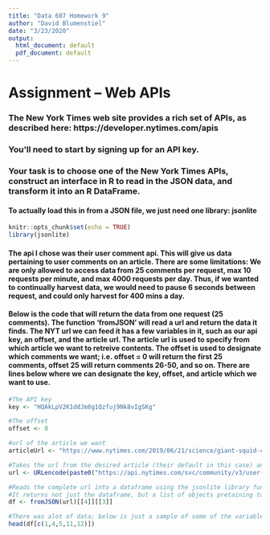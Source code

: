 ---
title: "Data 607 Homework 9"
author: "David Blumenstiel"
date: "3/23/2020"
output:
  html_document: default
  pdf_document: default
---

# Assignment – Web APIs

### The New York Times web site provides a rich set of APIs, as described here: https://developer.nytimes.com/apis

### You’ll need to start by signing up for an API key.

### Your task is to choose one of the New York Times APIs, construct an interface in R to read in the JSON data, and transform it into an R DataFrame.





#### To actually load this in from a JSON file, we just need one library: jsonlite

```{r setup}
knitr::opts_chunk$set(echo = TRUE)
library(jsonlite)
```



#### The api I chose was their user comment api.  This will give us data pertaining to user comments on an article.  There are some limitations: We are only allowed to access data from 25 comments per request, max 10 requests per minute, and max 4000 requests per day.  Thus, if we wanted to continually harvest data, we would need to pause 6 seconds between request, and could only harvest for 400 mins a day.  

#### Below is the code that will return the data from one request (25 comments).  The function 'fromJSON' will read a url and return the data it finds.  The NYT url we can feed it has a few variables in it, such as our api key, an offset, and the article url.  The article url is used to specify from which article we want to retreive contents.  The offset is used to designate which comments we want; i.e. offset = 0 will return the first 25 comments, offset 25 will return comments 26-50, and so on.  There are lines below where we can designate the key, offset, and article which we want to use.  

```{r Load_API}
#The API key
key <- "HQAkLpV2K1ddJm8g1Qzfuj9Nk8vIgSKg"

#The offset
offset <- 0

#url of the article we want
articleUrl <- "https://www.nytimes.com/2019/06/21/science/giant-squid-cephalopod-video.html"

#Takes the url from the desired article (their default in this case) and adds in the API key
url <- URLencode(paste0("https://api.nytimes.com/svc/community/v3/user-content/url.json?api-key=",key,"&offset=",offset,"&url=",articleUrl))

#Reads the complete url into a dataframe using the jsonlite library function below
#It returns not just the dataframe, but a list of objects pretaining to it, so I've selected the element that is the dataframe we're interested in ( [[4]][[3]] )
df <- fromJSON(url)[[4]][[3]] 

#There was alot of data; below is just a sample of some of the variables
head(df[c(1,4,5,11,12)])
```

